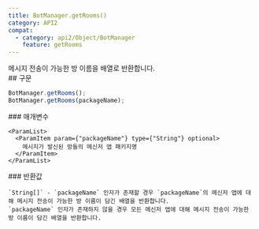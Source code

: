 ```yaml
---
title: BotManager.getRooms()
category: API2
compat:
  - category: api2/Object/BotManager
    feature: getRooms
---
```


<Section>
  메시지 전송이 가능한 방 이름을 배열로 반환합니다.
</Section>
<Section>
  ## 구문

  ~~~js
  BotManager.getRooms();
  BotManager.getRooms(packageName);
  ~~~

  <Section>
    ### 매개변수

    <ParamList>
      <ParamItem param={"packageName"} type={"String"} optional>
        메시지가 발신된 방들의 메신저 앱 패키지명
      </ParamItem>
    </ParamList>
  </Section>
  <Section>
    ### 반환값

    `String[]` - `packageName` 인자가 존재할 경우 `packageName`의 메신저 앱에 대해 메시지 전송이 가능한 방 이름이 담긴 배열을 반환합니다.
    `packageName` 인자가 존재하지 않을 경우 모든 메신저 앱에 대해 메시지 전송이 가능한 방 이름이 담긴 배열을 반환합니다.
  </Section>
</Section>